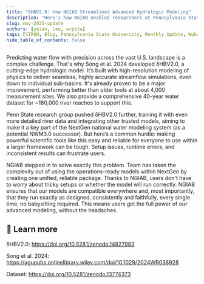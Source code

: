 ```yaml
---
title: "δHBV2.0: How NGIAB Streamlined Advanced Hydrologic Modeling"
description: "Here's how NGIAB enabled researchers at Pennsylvania State University to create advanced models!"
slug: may-2025-update
authors: [yalan, leo, arpita]
tags: [CIROH, Blog, Pennsylvania State University, Monthly Update, Wukong, AWS, HPC, NGIAB, National Water Model, On-Premises Services, Cloud Services]
hide_table_of_contents: false
---
```

Predicting water flow with precision across the vast U.S. landscape is a complex challenge. That's why Song et al. 2024 developed δHBV2.0, a cutting-edge hydrologic model. It’s built with high-resolution modeling of physics to deliver seamless, highly accurate streamflow simulations, even down to individual sub-basins. It's already proven to be a major improvement, performing better than older tools at about 4,000 measurement sites. We also provide a comprehensive 40-year water dataset for ~180,000 river reaches to support this.

Penn State research group pushed δHBV2.0 further, training it with even more detailed river data and integrating other trusted models, aiming to make it a key part of the NextGen national water modeling system (as a potential NWM3.0 successor). But here’s a common hurdle: making powerful scientific tools like this easy and reliable for everyone to use within a larger framework can be tough. Setup issues, runtime errors, and inconsistent results can frustrate users.

NGIAB stepped in to solve exactly this problem. Team has taken the complexity out of using the operations-ready models within NextGen by creating one unified, reliable package. Thanks to NGIAB, users don't have to worry about tricky setups or whether the model will run correctly. NGIAB ensures that our models are compatible everywhere and, most importantly, that they run exactly as designed, consistently and faithfully, every single time, no babysitting required. This means users get the full power of our advanced modeling, without the headaches.

## 🔗 Learn more

δHBV2.0: https://doi.org/10.5281/zenodo.14827983

Song et al. 2024: https://agupubs.onlinelibrary.wiley.com/doi/10.1029/2024WR038928

Dataset: https://doi.org/10.5281/zenodo.13774373
